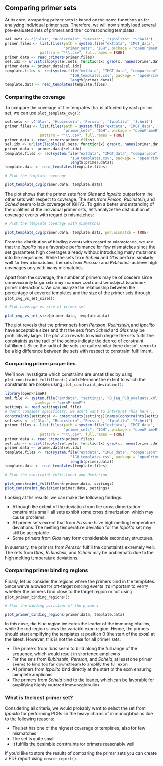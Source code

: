 ## Comparing primer sets

At its core, comparing primer sets is based on the same functions as for analyzing individual primer sets. Therefore, we will now simply load several pre-evaluated sets of primers and their corresponding templates:

```r
sel.sets <- c("Glas", "Rubinstein", "Persson", "Ippolito", "Scheid")
primer.files <- list.files(path = system.file("extdata", "IMGT_data", "comparison", 
                           "primer_sets", "IGH", package = "openPrimeR"),
                pattern = "*\\.csv", full.names = TRUE)
primer.data <- read_primers(primer.files)
sel.idx <- unlist(lapply(sel.sets, function(x) grep(x, names(primer.data))[1]))
primer.data <- primer.data[sel.idx]
template.files <- rep(system.file("extdata", "IMGT_data", "comparison", "templates", 
                              "IGH_templates.csv", package = "openPrimeR"), 
                              length(primer.data))
template.data <- read_templates(template.files)
```

### Comparing the coverage

To compare the coverage of the templates that is afforded by each primer set, we can use `plot_template_cvg()`:

```r
sel.sets <- c("Glas", "Rubinstein", "Persson", "Ippolito", "Scheid")
primer.files <- list.files(path = system.file("extdata", "IMGT_data", "comparison", 
                           "primer_sets", "IGH", package = "openPrimeR"),
                pattern = "*\\.csv", full.names = TRUE)
primer.data <- read_primers(primer.files)
sel.idx <- unlist(lapply(sel.sets, function(x) grep(x, names(primer.data))[1]))
primer.data <- primer.data[sel.idx]
template.files <- rep(system.file("extdata", "IMGT_data", "comparison", "templates", 
                              "IGH_templates.csv", package = "openPrimeR"), 
                              length(primer.data))
template.data <- read_templates(template.files)
```

```r
# Plot the template coverage
```

```r
plot_template_cvg(primer.data, template.data)
```

The plot shows that the primer sets from *Glas* and *Ippolito* outperform the other sets with respect to coverage. The sets from *Person*, *Rubinstein*, and *Scheid* seem to lack coverage of IGHV2. To gain a better understanding of the qualities of the individual primer sets, let's analyze the distribution of coverage events with regard to mismatches:

```r
# Plot the template coverage with mismatches
```

```r
plot_template_cvg(primer.data, template.data, per.mismatch = TRUE)
```

From the distribution of binding events with regard to mismatches, we see that the *Ippolito* has a favorable performance for few mismatches since the set guarantees high coverages already without introducing many mutations into the sequences. While the sets from *Scheid* and *Glas* perform similarly well for few mismatches, the sets from *Persson* and *Rubinstein* achieve high coverages only with many mismatches. 

Apart from the coverage, the number of primers may be of concern since unnecessarily large sets may increase costs and be subject to primer-primer interactions. We can analyze the relationship between the percentage of covered templates and the size of the primer sets through `plot_cvg_vs_set_size()`:

```r
# Plot coverage vs size of primer set
```

```r
plot_cvg_vs_set_size(primer.data, template.data)
```

The plot reveals that the primer sets from *Persson*, *Rubinstein*, and *Ippolito* have acceptable sizes and that the sets from *Scheid* and *Glas* may be prohibitively large. The plot also reveals to which degree the sets fulfill the constraints as the radii of the points indicate the degree of constraint fulfillment. Since the radii of the sets are quite similar there doesn't seem to be a big difference between the sets with respect to constraint fulfillment.

### Comparing primer properties

We'll now investigate which constraints are unsatisfied by using `plot_constraint_fulfillment()` and determine the extent to which the constraints are broken using `plot_constraint_deviation()`:

```r
library(openPrimeR)
xml.file <- system.file("extdata", "settings", "B_Taq_PCR_evaluate.xml",
              package = "openPrimeR")
settings <- read_settings(xml.file)
# don't consider specificity: we don't want to interpret this here ..
constraints(settings) <- constraints(settings)[names(constraints(settings)) != "primer_specificity"]
sel.sets <- c("Glas", "Rubinstein", "Persson", "Ippolito", "Scheid")
primer.files <- list.files(path = system.file("extdata", "IMGT_data", "comparison", 
                           "primer_sets", "IGH", package = "openPrimeR"),
                pattern = "*\\.csv", full.names = TRUE)
primer.data <- read_primers(primer.files)
sel.idx <- unlist(lapply(sel.sets, function(x) grep(x, names(primer.data))[1]))
primer.data <- primer.data[sel.idx]
template.files <- rep(system.file("extdata", "IMGT_data", "comparison", "templates", 
                              "IGH_templates.csv", package = "openPrimeR"), 
                              length(primer.data))
template.data <- read_templates(template.files)
```


```r
# Plot the constraint fulfillment and deviation 
```

```r
plot_constraint_fulfillment(primer.data, settings)
plot_constraint_deviation(primer.data, settings)
```

Looking at the results, we can make the following findings:

* Although the extent of the deviation from the cross dimerization constraint is small, all sets exhibit some cross dimerization, which may cause problems.
* All primer sets except that from *Persson* have high melting temperature deviations. The melting temperature deviation for the *Ippolito* set may still be acceptable.
* Some primers from *Glas* may form considerable secondary structures.

In summary, the primers from *Persson* fulfill the constraints extremely well. The sets from *Glas*, *Rubinstein*, and *Scheid* may be problematic due to the high melting temperature deviations. 

### Comparing primer binding regions

Finally, let us consider the regions where the primers bind in the templates. Since we've allowed for off-target binding events it's important to verify whether the primers bind close to the target region or not using `plot_primer_binding_regions()`:

```r
# Plot the binding positions of the primers
```

```r
plot_primer_binding_regions(primer.data, template.data)
```

In this case, the blue region indicates the leader of the immunoglobulins, while the red region shows the variable exon region. Hence, the primers should start amplifying the templates at position 0 (the start of the exon) at the latest. However, this is not the case for all primer sets:

* The primers from *Glas* seem to bind along the full range of the sequence, which would result in shortened amplicons
* For the sets from *Rubinstein*, *Persson*, and *Scheid*, at least one primer seems to bind too far downstream to amplify the full exon
* All primers from *Ippolito* bind directly at the start of the exon ensuring complete amplicons
* The primers from *Scheid* bind to the leader, which can be favorable for amplifying highly mutated immunoglobulins

### What is the best primer set?

Considering all criteria, we would probably want to select the set from *Ippolito* for performing PCRs on the heavy chains of immunoglobulins due to the following reasons:

* The set has one of the highest coverage of templates, also for few mismatches
* The set is quite small
* It fulfills the desirable constraints for primers reasonably well

If you'd like to store the results of comparing the primer sets you can create a PDF report using `create_report()`. 
